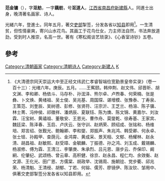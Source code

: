 {{noteta
|T=zh-hans:范金镛;zh-hk:范金鏞;zh-tw:范金鏞;
|1=zh-hans:范金镛;zh-hk:范金鏞;zh-tw:范金鏞;
}}
'''范金镛'''（{{bd|1854年||1923年|catIdx=F范}}），字'''沤舫'''，一字'''藕舫'''，号'''沤道人'''，[[江西省|江西省]][[南昌府|南昌府]][[新建縣|新建縣]]人。同進士出身，晚清著名画家、诗人。

光緒六年，登進士。同年五月，著交[[吏部|吏部]]掣签，分发各省以[[知县|知县]]即用<ref>《大清德宗同天崇运大中至正经文纬武仁孝睿智端俭宽勤景皇帝实录》（卷一百十三）：光绪六年。庚辰。五月。……王寯颐。韩仲荆、赵文伟、邱晋昕、胡文渊、李和卿、杨依斗、马存朴、孙浤泽、熊尔卓、卢煦春、何荣楠、张是彝、卜文焕、黄绪祖、吴士俊、吴兆基、周国琛、谌增模、张豫泰、丁寿泉、王策范、刘奎辰、吴树德、彭修、张贤符、汪宗沂、王芝兰、杨溶、陈子骥、林士菁、冯仲侯、祁徵祥、潘炳辰、夏联钰、陈为燠、陈文锦、黄嘉尔、刘汝霖、汪宝树、黄禧祖、董敬安、王恩光、曹作舟、莫燮乾、徐寿基、王家宾、魏廷梁、陈泽春、玉启、卢庆云、张守训、赵炳荣、顾绍成、张铭和、杨维培、郑言绍、张觐光、鲍翰卿、李和燮、郑振声、朱兆鸿、韩受卿、何永卓、张士锃、孙殿甲、查荫元、金鸿霄、黄成采、景天相、文郁、杨耀林、赵永清、胡昌祖、赵敏熙、赵受璋、金毓麟、丁振德、孙之鸿、刘玉成、戴锡麟、杨淑修、傅为霖、王清江、李肇庚、朱承烈、吕元恩、唐步云、乔保印、阚絅、伦肇纪、武颂杨、曾云章、高积健、徐京、赵永昌、程仁均、余效衡、赵文源、王化光、田广恩、方儒棠、胡政举、沈锡周、施朝铨、党步衢、邱兆荣、杨清魁、王清绶、胡郁、丁若、何镕、儒芳、廖镜伊、陈汝钦、邹用中、俱著交吏部掣签分发各省以知县即用。</ref>。一生清贫，但性情豪爽，寄兴山水花鸟。其画工于花鸟仕女，力主师法自然，书法奔放道劲，受到时人推崇，名高一世。著有《寒松阁谈艺琐录》、《心香室诗钞》五卷。

==參考==
{{reflist|2}}
{{清朝人物小作品}}

{{DEFAULTSORT:Fan范}}
{{光緒六年庚辰科殿試金榜}}
[[Category:清朝画家|Category:清朝画家]]
[[Category:清朝诗人|Category:清朝诗人]]
[[Category:新建人|Category:新建人]]
[[Category:范姓|K]]
